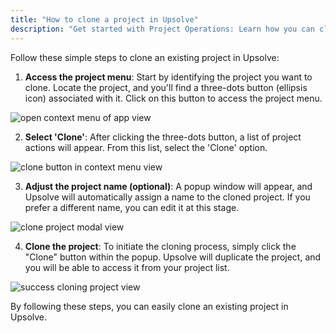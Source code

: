 ```yaml
---
title: "How to clone a project in Upsolve"
description: "Get started with Project Operations: Learn how you can clone an existing project in Upsolve."
---
```


Follow these simple steps to clone an existing project in Upsolve:

1. **Access the project menu**: Start by identifying the project you want to clone. Locate the project, and you'll find a three-dots button (ellipsis icon) associated with it. Click on this button to access the project menu.

<img
  src="https://cdn.peaka.com/project-operations/click-3-dot.png"
  alt="open context menu of app view"
/>

2. **Select 'Clone'**: After clicking the three-dots button, a list of project actions will appear. From this list, select the 'Clone' option.

<img
  src="https://cdn.peaka.com/project-operations/clone-app-1.png"
  alt="clone button in context menu view"
/>

3. **Adjust the project name (optional)**: A popup window will appear, and Upsolve will automatically assign a name to the cloned project. If you prefer a different name, you can edit it at this stage.

<img
  src="https://cdn.peaka.com/project-operations/clone-app-2.png"
  alt="clone project modal view"
/>

4. **Clone the project**: To initiate the cloning process, simply click the "Clone" button within the popup. Upsolve will duplicate the project, and you will be able to access it from your project list.

<img
  src="https://cdn.peaka.com/project-operations/clone-app-3.png"
  alt="success cloning project view"
/>

By following these steps, you can easily clone an existing project in Upsolve.
